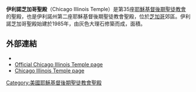 {{Infobox religious building
| 名字 = 伊利諾伊州芝加哥聖殿
| 圖片 = Chicago Illinois Temple3.jpg
| 圖片說明 = Chicago Illinois Temple
| 地圖 =
| 地圖尺寸 =
| 地圖說明 =
| 坐標 = {{coord|42|5|12.58440|N|87|51|34.20359|W|type:landmark_region:US|display=title}}
| 宗教 = [[基督教|基督教]]
| 位置 =
| 神 =
| 宗教禮儀 =
| 派別 = [[耶穌基督後期聖徒教會|耶穌基督後期聖徒教會]]
| 節日 =
| 小區 =
| 分區 =
| 基層政權 = [[格倫維尤_(伊利諾伊州)|格倫維尤]]
| 區 =
| 領地 =
| 地方行政區 =
| 州 = [[伊利諾伊州|伊利諾伊州]]
| 省 =
| 地區 =
| 國家 = [[美國|美國]]
| 行政 =
| 開光年份 =
| 狀態 =
| 傳統稱號 =
| 所有者 =
| 領導 =
| 婆多羅迦 =
| 主保聖人 =
| 官方網站 =
| 建築師 =
| 建築類型 =
| 建築風格 = [[现代建築|现代式]]
| 建築材料 =
| 建立者 =
| 資助者 =
| 總承包商 =
| 建立日期 =
| 奠基 = 1983年8月13日由戈登·興格萊會長主待
| 竣工 = 1985年8月9日至13日由戈登·興格萊會長奉獻
| 建設成本 =
| 毀壞 =
| 正立面朝向 =
| 容納人數 =
| 長度 =
| 寬度 =
| 中殿寬度 =
| 內部面積 = 3443平方公尺
| 最高高度 =
| 穹頂 =
| 外穹頂高度 =
| 內穹頂高度 =
| 外穹頂直徑 =
| 內穹頂直徑 =
| 宣禮塔 =
| 宣禮塔高度 =
| 尖塔 =
| 尖塔高度 = 34公尺
| 場地面積 = 5.3公頃
| 寺廟 =
| 紀念碑 =
| 神社 =
| 碑銘 =
| 海拔 =
| 官方名稱1 =
| 類型1 =
| 標準1 =
| 指定日期1 =
| 父列表1 =
| 參考編號1 =
| 官方名稱2 =
| 類型2 =
| 標準2 =
| 指定日期2 =
| 父列表2 = 
| 參考編號2 = 35
}}

'''伊利諾芝加哥聖殿'''（Chicago Illinois Temple）是第35座[[耶穌基督後期聖徒教會|耶穌基督後期聖徒教會]]的聖殿，也是伊利諾州第二座耶穌基督後期聖徒教會聖殿，位於[[芝加哥|芝加哥]]郊區。伊利諾芝加哥聖殿始建於1985年，由灰色大理石修築而成，面積{{convert|29751|sqft|m2}}。

==外部連結==
* {{commonscat-inline|Chicago Illinois Temple}}
* [http://www.lds.org/church/temples/chicago-illinois Official Chicago Illinois Temple page]{{Wayback|url=http://www.lds.org/church/temples/chicago-illinois |date=20151021230705 }}
* [https://web.archive.org/web/20120717035712/http://www.ldschurchtemples.com/chicago/ Chicago Illinois Temple page]

{{耶穌基督後期聖徒教會聖殿}}

[[Category:美國耶穌基督後期聖徒教會聖殿|Category:美國耶穌基督後期聖徒教會聖殿]]


{{Religion-buil-stub}}